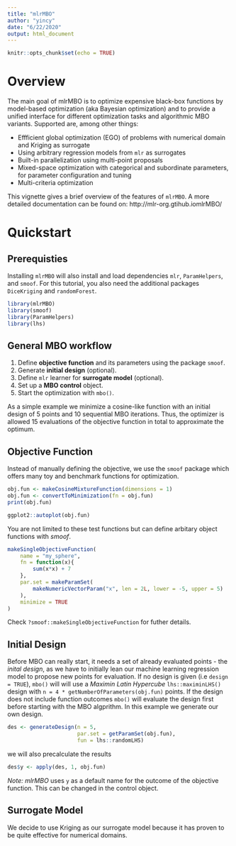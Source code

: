 ```yaml
---
title: "mlrMBO"
author: "yincy"
date: "6/22/2020"
output: html_document
---
```


```r
knitr::opts_chunk$set(echo = TRUE)
```

# Overview  
The main goal of mlrMBO is to optimize expensive black-box functions by model-based optimization (aka Bayesian optimization) and to provide a unified interface for different optimization tasks and algorithmic MBO variants. Supported are, among other things:  

- Effficient global optimization (EGO) of problems with numerical domain and Kriging as surrogate  
- Using arbitrary regression models from `mlr` as surrogates  
- Built-in parallelization using multi-point proposals  
- Mixed-space optimization with categorical and subordinate parameters, for parameter configuration and tuning  
- Multi-criteria optimization  

This vignette gives a brief overview of the features of `mlrMBO`. A more detailed documentation can be found on: http://mlr-org.gtihub.iomlrMBO/   


# Quickstart  
## Prerequisties   
Installing `mlrMBO` will also install and load dependencies `mlr`, `ParamHelpers`, and `smoof`. For this tutorial, you also need the additional packages `DiceKriging` and `randomForest`.  

```r
library(mlrMBO)
library(smoof)
library(ParamHelpers)
library(lhs)
```


## General MBO workflow  
1. Define **objective function** and its parameters using the package `smoof`.  
2. Generate **initial design** (optional).  
3. Define `mlr` learner for **surrogate model** (optional).  
4. Set up a **MBO control** object.  
5. Start the optimization with `mbo()`.  

As a simple example we minimize a cosine-like function with an initial design of 5 points and 10 sequential MBO iterations. Thus, the optimizer is allowed 15 evaluations of the objective function in total to approximate the optimum.  

## Objective Function  
Instead of manually defining the objective, we use the `smoof` package which offers many toy and benchmark functions for optimization.  
```r
obj.fun <- makeCosineMixtureFunction(dimensions = 1)
obj.fun <- convertToMinimization(fn = obj.fun)
print(obj.fun)
```

```r
ggplot2::autoplot(obj.fun)
```

You are not limited to these test functions but can define arbitary object functions with *smoof*.  
```r
makeSingleObjectiveFunction(
    name = "my_sphere", 
    fn = function(x){
        sum(x*x) + 7
    }, 
    par.set = makeParamSet(
        makeNumericVectorParam("x", len = 2L, lower = -5, upper = 5)
    ), 
    minimize = TRUE
)
```

Check `?smoof::makeSingleObjectiveFunction` for futher details.  

## Initial Design  
Before MBO can really start, it needs a set of already evaluated points - the *inital design*, as we have to initially lean our machine learning regression model to propose new points for evaluation. If no design is given (i.e `design = TRUE`), `mbo()` will will use a *Maximin Latin Hypercube* `lhs::maximinLHS()` design with `n = 4 * getNumberOfParameters(obj.fun)` points. If the design does not include function outcomes `mbo()` will evaluate the design first before starting with the MBO algprithm. In this example we generate our own design.  
```r
des <- generateDesign(n = 5, 
                      par.set = getParamSet(obj.fun), 
                      fun = lhs::randomLHS)
```

we will also precalculate the results  
```r
des$y <- apply(des, 1, obj.fun)
```

*Note: mlrMBO* uses `y` as a default name for the outcome of the objective function. This can be changed in the control object.  

## Surrogate Model  
We decide to use Kriging as our surrogate model because it has proven to be quite effective for numerical domains. 




















